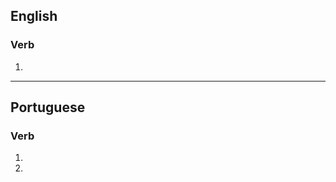 ==English==

===Verb===
{{head|en|verb form}}

# {{en-third-person singular of|capitalize}}

----

==Portuguese==

===Verb===
{{head|pt|verb form}}

# {{inflection of|pt|capitalizar||2|s|pres|subj}}
# {{inflection of|pt|capitalizar||2|s|negative|impr}}